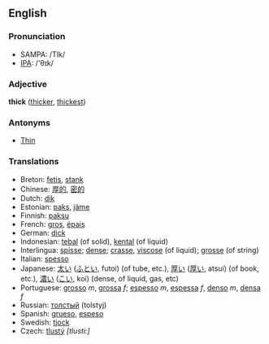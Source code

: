 ==English==
===Pronunciation===
*SAMPA: /TIk/
*[[w:IPA|IPA]]: /'θɪk/

===Adjective===

'''thick''' ([[thicker]], [[thickest]])

===Antonyms===
*[[Thin]]

===Translations===
*Breton: [[fetis]], [[stank]]
*Chinese: [[厚的]], [[密的]]
*Dutch: [[dik]]
*Estonian: [[paks]], [[jäme]]
*Finnish: [[paksu]]
*French: [[gros]], [[épais]]
*German: [[dick]]
*Indonesian: [[tebal]] (of solid), [[kental]] (of liquid)
*Interlingua: [[spisse]]; [[dense]]; [[crasse]], [[viscose]] (of liquid); [[grosse]] (of string)
*Italian: [[spesso]]
*Japanese: [[太い]] ([[ふとい]], futoi) (of tube, etc.), [[厚い]] ([[厚い]], atsui) (of book, etc.), [[濃い]] ([[こい]], koi) (dense, of liquid, gas, etc)
*Portuguese: [[grosso]] ''m'', [[grossa]] ''f''; [[espesso]] ''m'', [[espessa]] ''f'', [[denso]] ''m'', [[densa]] ''f''
*Russian: [[толстый]] (tolstyj)
*Spanish: [[grueso]], [[espeso]]
*Swedish: [[tjock]]
*Czech: [[tlustý]] ''[tlusti:]''